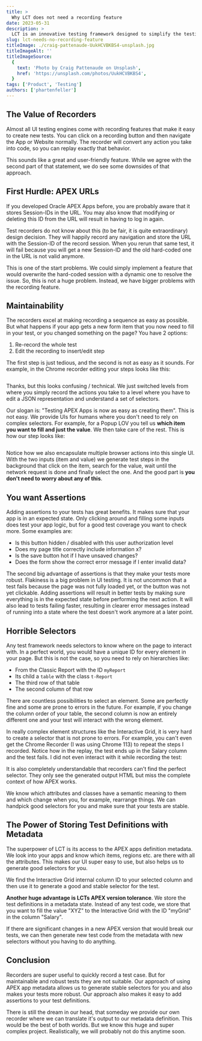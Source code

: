 ```yaml
---
title: >
  Why LCT does not need a recording feature
date: 2023-05-31
description: >
  LCT is an innovative testing framework designed to simplify the testing process for Oracle APEX, eliminating the need for users to write test code. We frequently get asked about test recording features in our framework. In this post, we reason why we don't want such a feature.
slug: lct-needs-no-recording-feature
titleImage: ./craig-pattenaude-UukHCVBKBS4-unsplash.jpg
titleImageAlt: ''
titleImageSource:
  {
    text: 'Photo by Craig Pattenaude on Unsplash',
    href: 'https://unsplash.com/photos/UukHCVBKBS4',
  }
tags: ['Product', 'Testing']
authors: ['phartenfeller']
---
```


## The Value of Recorders

Almost all UI testing engines come with recording features that make it easy to create new tests. You can click on a recording button and then navigate the App or Website normally. The recorder will convert any action you take into code, so you can replay exactly that behavior.

This sounds like a great and user-friendly feature. While we agree with the second part of that statement, we do see some downsides of that approach.

<BlogGif
  filename="screen-recorder-demo.gif"
  alt="Example usage of the Chrome Recorder"
/>

## First Hurdle: APEX URLs

If you developed Oracle APEX Apps before, you are probably aware that it stores Session-IDs in the URL. You may also know that modifying or deleting this ID from the URL will result in having to log in again.

Test recorders do not know about this (to be fair, it is quite extraordinary) design decision. They will happily record any navigation and store the URL with the Session-ID of the record session. When you rerun that same test, it will fail because you will get a new Session-ID and the old hard-coded one in the URL is not valid anymore.

This is one of the start problems. We could simply implement a feature that would overwrite the hard-coded session with a dynamic one to resolve the issue. So, this is not a huge problem. Instead, we have bigger problems with the recording feature.

## Maintainability

The recorders excel at making recording a sequence as easy as possible. But what happens if your app gets a new form item that you now need to fill in your test, or you changed something on the page? You have 2 options:

1. Re-record the whole test
2. Edit the recording to insert/edit step

The first step is just tedious, and the second is not as easy as it sounds. For example, in the Chrome recorder editing your steps looks like this:

<Image filename="chrome-recorder-edit-step.png" alt="" maxWidthPx={325} />

Thanks, but this looks confusing / technical. We just switched levels from where you simply record the actions you take to a level where you have to edit a JSON representation and understand a set of selectors.

Our slogan is: "Testing APEX Apps is now as easy as creating them". This is not easy. We provide UIs for humans where you don't need to rely on complex selectors. For example, for a Popup LOV you tell us **which item you want to fill and just the value**. We then take care of the rest. This is how our step looks like:

<Image filename="popuplov-step-lct.png" alt="" />

Notice how we also encapsulate multiple browser actions into this single UI. With the two inputs (item and value) we generate test steps in the background that click on the item, search for the value, wait until the network request is done and finally select the one. And the good part is **you don't need to worry about any of this**.

## You want Assertions

Adding assertions to your tests has great benefits. It makes sure that your app is in an expected state. Only clicking around and filling some inputs does test your app logic, but for a good test coverage you want to check more. Some examples are:

- Is this button hidden / disabled with this user authorization level
- Does my page title correctly include information x?
- Is the save button hot if I have unsaved changes?
- Does the form show the correct error message if I enter invalid data?

The second big advantage of assertions is that they make your tests more robust. Flakiness is a big problem in UI testing. It is not uncommon that a test fails because the page was not fully loaded yet, or the button was not yet clickable. Adding assertions will result in better tests by making sure everything is in the expected state before performing the next action. It will also lead to tests failing faster, resulting in clearer error messages instead of running into a state where the test doesn't work anymore at a later point.

## Horrible Selectors

Any test framework needs selectors to know where on the page to interact with. In a perfect world, you would have a unique ID for every element in your page. But this is not the case, so you need to rely on hierarchies like:

- From the Classic Report with the ID `myReport`
- Its child a `table` with the class `t-Report`
- The third row of that table
- The second column of that row

There are countless possibilities to select an element. Some are perfectly fine and some are prone to errors in the future. For example, if you change the column order of your table, the second column is now an entirely different one and your test will interact with the wrong element.

In really complex element structures like the Interactive Grid, it is very hard to create a selector that is not prone to errors. For example, you can't even get the Chrome Recorder (I was using Chrome 113) to repeat the steps I recorded. Notice how in the replay, the test ends up in the Salary column and the test fails. I did not even interact with it while recording the test:

<BlogGif
  filename="recorder-ig-error.gif"
  alt="Chrome Recorder test with an Interactive Grid. The test fails because the recorder did not record the correct steps."
/>

It is also completely understandable that recorders can't find the perfect selector. They only see the generated output HTML but miss the complete context of how APEX works.

We know which attributes and classes have a semantic meaning to them and which change when you, for example, rearrange things. We can handpick good selectors for you and make sure that your tests are stable.

## The Power of Storing Test Definitions with Metadata

The superpower of LCT is its access to the APEX apps definition metadata. We look into your apps and know which items, regions etc. are there with all the attributes. This makes our UI super easy to use, but also helps us to generate good selectors for you.

We find the Interactive Grid internal column ID to your selected column and then use it to generate a good and stable selector for the test.

**Another huge advantage is LCTs APEX version tolerance**. We store the test definitions in a metadata state. Instead of any test code, we store that you want to fill the value "XYZ" to the Interactive Grid with the ID "myGrid" in the column "Salary".

If there are significant changes in a new APEX version that would break our tests, we can then generate new test code from the metadata with new selectors without you having to do anything.

## Conclusion

Recorders are super useful to quickly record a test case. But for maintainable and robust tests they are not suitable. Our approach of using APEX app metadata allows us to generate stable selectors for you and also makes your tests more robust. Our approach also makes it easy to add assertions to your test definitions.

There is still the dream in our head, that someday we provide our own recorder where we can translate it's output to our metadata definition. This would be the best of both worlds. But we know this huge and super complex project. Realistically, we will probably not do this anytime soon.
